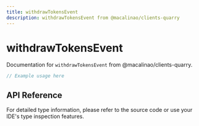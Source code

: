 ```yaml
---
title: withdrawTokensEvent
description: withdrawTokensEvent from @macalinao/clients-quarry
---
```


# withdrawTokensEvent

Documentation for `withdrawTokensEvent` from @macalinao/clients-quarry.

```typescript
// Example usage here
```

## API Reference

For detailed type information, please refer to the source code or use your IDE's type inspection features.
